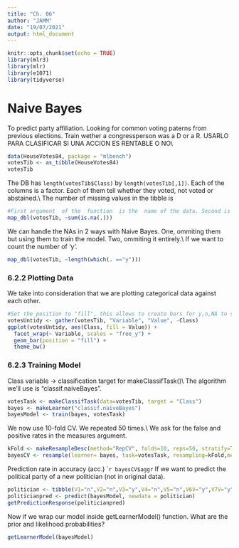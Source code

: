 ```yaml
---
title: "Ch. 06"
author: "JAMM"
date: "19/07/2021"
output: html_document
---
```


```r
knitr::opts_chunk$set(echo = TRUE)
library(mlr3)
library(mlr)
library(e1071)
library(tidyverse)
```

# Naive Bayes

To predict party affiliation. Looking for common voting paterns from previous elections. 
Train wether a congressperson was a D or a R. 
USARLO PARA CLASIFICAR SI UNA ACCION ES RENTABLE O NO\\

```r
data(HouseVotes84, package = "mlbench")
votesTib <- as_tibble(HouseVotes84)
votesTib
```
The DB has `length(votesTib$Class)` by `length(votesTib[,1])`. 
Each of the columns is a factor. Each of them tell whether they voted, not voted or abstained.\\
The number of  missing values in the tibble is
```r
#First argument  of the  function  is the  name of the data. Second is the function we will apply to it. 
map_dbl(votesTib, ~sum(is.na(.)))
```
We can handle the NAs in 2 ways with Naive Bayes. One, ommiting them but using them to train the model. Two, ommiting it entirely.\\
If we want to count the number of 'y'. 
```r
map_dbl(votesTib, ~length(which(. =="y")))
```
### 6.2.2 Plotting Data
We take  into consideration that we are plotting categorical data against each other. 
```r
#Set the position to "fill", this allows to create bars for y,n,NA to sum to 1.
votesUntidy <- gather(votesTib, "Variable", "Value", -Class)
ggplot(votesUntidy, aes(Class, fill = Value)) +
  facet_wrap(~ Variable, scales = "free_y") +
  geom_bar(position = "fill") +
  theme_bw()
```

### 6.2.3 Training Model
Class variable -> classification target for makeClassifTask()\\
The algorithm we'll use is "classif.naiveBayes".
```r
votesTask <- makeClassifTask(data=votesTib, target = "Class")
bayes <- makeLearner("classif.naiveBayes")
bayesModel <- train(bayes, votesTask)
```
We now use 10-fold CV. We repeated  50 times.\\
We ask  for the false and positive rates in the measures argument.
```r
kFold <- makeResampleDesc(method="RepCV", folds=10, reps=50, stratify=TRUE)
bayesCV <- resample(learner= bayes, task=votesTask, resampling=kFold,measures=list(mmce,acc,fpr,fnr))
```
Prediction rate in  accuracy (acc.)
````r
bayesCV$aggr
```
If we want to  predict the political  party of a new politician  (not in original data).
```r
politician <- tibble(V1="n",V2="n",V3="y",V4="n",V5="n",V6V="y",V7V="y",V8="y",V9="y",V10="y",V11="n",V12="y",V13="n",V14="n",V15="y",V16="n")
politicianpred <- predict(bayesModel, newdata = politician)
getPredictionResponse(politicianpred)
```

Now if we wrap our model inside getLearnerModel() function. What are the prior and likelihood probabilities?
```r
getLearnerModel(bayesModel)
```






